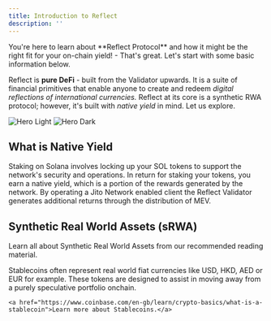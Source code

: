 ```yaml
---
title: Introduction to Reflect
description: ''
---
```


<CardGroup cols={1}>
<Card 
  title="Hey, Reader"
  icon="hand-sparkles"
  >
  You're here to learn about **Reflect Protocol** and how it might be the right fit for your on-chain yield! - That's great. Let's start with some basic information below.
  </Card>
</CardGroup>

Reflect is **pure DeFi** - built from the Validator upwards. It is a suite of financial primitives that enable anyone to create and redeem *digital reflections of international currencies.* Reflect at its core is a synthetic RWA protocol; however, it's built with *native yield* in mind. Let us explore.

<img
  className="block dark:hidden"
  src="/images/banner.svg"
  alt="Hero Light"
/>
<img
  className="hidden dark:block"
  src="/images/banner.svg"
  alt="Hero Dark"
/>

## What is Native Yield

<CardGroup cols={2}>
  <Card
    title="Proof-of-Stake Rewards"
    icon="money-bill-trend-up"
    href="https://solana.com/staking"
  >
    Staking on Solana involves locking up your SOL tokens to support the network's security and operations. In return for staking your tokens, you earn a native yield, which is a portion of the rewards generated by the network. 
  </Card>
  <Card
    title="Maximum Extractable Value (MEV)"
    icon="binoculars"
    href="https://www.jito.wtf/"
  >
    By operating a Jito Network enabled client the Reflect Validator generates additional returns through the distribution of MEV.
  </Card>
</CardGroup>

## Synthetic Real World Assets (sRWA)

Learn all about Synthetic Real World Assets from our recommended reading material.

<CardGroup cols={1}>
  <Card
    title="Stablecoins"
    icon="coins"
    href="https://www.coinbase.com/en-gb/learn/crypto-basics/what-is-a-stablecoin"
  >
    Stablecoins often represent real world fiat currencies like USD, HKD, AED or EUR for example. These tokens are designed to assist in moving away from a purely speculative portfolio onchain.

    <a href="https://www.coinbase.com/en-gb/learn/crypto-basics/what-is-a-stablecoin">Learn more about Stablecoins.</a>
  </Card>
</CardGroup>
